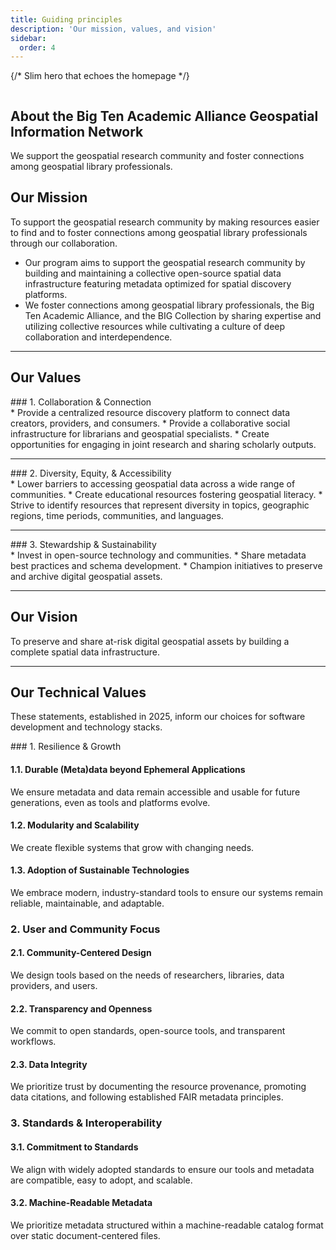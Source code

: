 ```yaml
---
title: Guiding principles
description: 'Our mission, values, and vision'
sidebar:
  order: 4
---
```




 {/* Slim hero that echoes the homepage */}
  <section
    class="about-hero"
    style={`--about-bg: url(${coverUrl.src});`}
    aria-labelledby="about-hero-title"
  >
    <img src={logoUrl} alt="" class="about-hero__logo" decoding="async" loading="eager" />
    <h1 id="about-hero-title" class="sr-only">About the Big Ten Academic Alliance Geospatial Information Network</h1>
    <p class="about-hero__tagline">We support the geospatial research community and foster connections among geospatial library professionals.</p>
  </section>


## Our Mission

To support the geospatial research community by making resources easier to find and to foster connections among geospatial library professionals through our collaboration.

* Our program aims to support the geospatial research community by building and maintaining a collective open-source spatial data infrastructure featuring metadata optimized for spatial discovery platforms.
* We foster connections among geospatial library professionals, the Big Ten Academic Alliance, and the BIG Collection by sharing expertise and utilizing collective resources while cultivating a culture of deep collaboration and interdependence.

<hr/>

## Our Values
<TwoThirdsRLayout>
<div slot = "left">
### 1. Collaboration & Connection
</div>
<div slot = "right">
<div class="compact-list">
* Provide a centralized resource discovery platform to connect data creators, providers, and consumers.
* Provide a collaborative social infrastructure for librarians and geospatial specialists.
* Create opportunities for engaging in joint research and sharing scholarly outputs.
</div>
</div>
</TwoThirdsRLayout>
<hr/>

<TwoThirdsRLayout>
<div slot = "left">
### 2. Diversity, Equity, & Accessibility
</div>
<div slot = "right">
<div class="compact-list">
* Lower barriers to accessing geospatial data across a wide range of communities.
* Create educational resources fostering geospatial literacy.
* Strive to identify resources that represent diversity in topics, geographic regions, time periods, communities, and languages.
</div>
</div>
</TwoThirdsRLayout>
<hr/>

<TwoThirdsRLayout>
<div slot = "left">
### 3. Stewardship & Sustainability
</div>
<div slot = "right">
<div class="compact-list">
* Invest in open-source technology and communities.
* Share metadata best practices and schema development.
* Champion initiatives to preserve and archive digital geospatial assets.
</div>
</div>
</TwoThirdsRLayout>
<hr/>





## Our Vision

To preserve and share at-risk digital geospatial assets by building a complete spatial data infrastructure.
<hr/>

## Our Technical Values

These statements, established in 2025, inform our choices for software development and technology stacks.

<Card>
### 1. Resilience & Growth

#### 1.1. Durable (Meta)data beyond Ephemeral Applications

We ensure metadata and data remain accessible and usable for future generations, even as tools and platforms evolve.

#### 1.2. Modularity and Scalability

We create flexible systems that grow with changing needs.

#### 1.3. Adoption of Sustainable Technologies

We embrace modern, industry-standard tools to ensure our systems remain reliable, maintainable, and adaptable.
</Card>
<Card>

### 2. User and Community Focus

#### 2.1. Community-Centered Design

We design tools based on the needs of researchers, libraries, data providers, and users.

#### 2.2. Transparency and Openness

We commit to open standards, open-source tools, and transparent workflows.

#### 2.3. Data Integrity

We prioritize trust by documenting the resource provenance, promoting data citations, and following established FAIR metadata principles.

</Card>
<Card>

### 3. Standards & Interoperability

#### 3.1. Commitment to Standards

We align with widely adopted standards to ensure our tools and metadata are compatible, easy to adopt, and scalable.

#### 3.2. Machine-Readable Metadata

We prioritize metadata structured within a machine-readable catalog format over static document-centered files.
</Card>